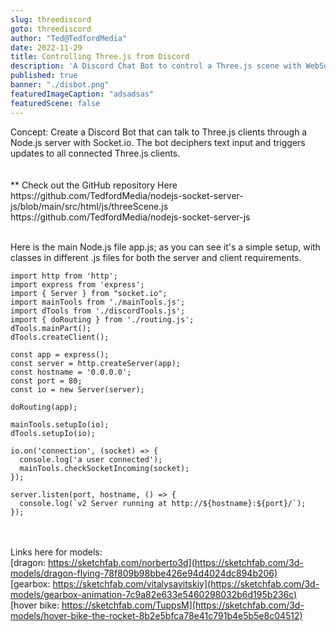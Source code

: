 ```yaml
---
slug: threediscord
goto: threediscord
author: "Ted@TedfordMedia"
date: 2022-11-29
title: Controlling Three.js from Discord
description: 'A Discord Chat Bot to control a Three.js scene with WebSockets'
published: true
banner: "./disbot.png"
featuredImageCaption: "adsadsas"
featuredScene: false
---
```



<Layout>
  Concept:  Create a Discord Bot that can talk to Three.js clients through a Node.js server with Socket.io. The bot deciphers text input and triggers updates to all connected Three.js clients.<br />  <br /><br />
<YouTube youTubeId="i8fYWOt6hKE" />
</Layout>


<Layout>
** Check out the GitHub repository Here<br />
https://github.com/TedfordMedia/nodejs-socket-server-js/blob/main/src/html/js/threeScene.js<br />
https://github.com/TedfordMedia/nodejs-socket-server-js

<br />
<br />

Here is the main Node.js file app.js; as you can see it's a simple setup, with classes in different .js files for both the server and client requirements.  <br />

```
import http from 'http';
import express from 'express';
import { Server } from "socket.io";
import mainTools from './mainTools.js';
import dTools from './discordTools.js';
import { doRouting } from './routing.js';
dTools.mainPart();
dTools.createClient();

const app = express();
const server = http.createServer(app);
const hostname = '0.0.0.0';
const port = 80;
const io = new Server(server);

doRouting(app);

mainTools.setupIo(io);
dTools.setupIo(io);

io.on('connection', (socket) => {
  console.log('a user connected');
  mainTools.checkSocketIncoming(socket);
});

server.listen(port, hostname, () => {
  console.log(`v2 Server running at http://${hostname}:${port}/`);
});
```

<br /><br />Links here for models:<br />
[dragon: https://sketchfab.com/norberto3d](https://sketchfab.com/3d-models/dragon-flying-78f809b98bbe426e94d4024dc894b206)<br />
[gearbox: https://sketchfab.com/vitalysavitskiy](https://sketchfab.com/3d-models/gearbox-animation-7c9a82e633e5460298032b6d195b236c)<br />
[hover bike: https://sketchfab.com/TuppsM](https://sketchfab.com/3d-models/hover-bike-the-rocket-8b2e5bfca78e41c791b4e5b5e8c04512)<br />

</Layout>


